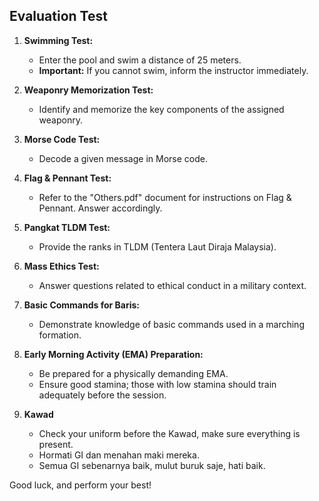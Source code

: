 ## Evaluation Test

1. **Swimming Test:**
   - Enter the pool and swim a distance of 25 meters.
   - **Important:** If you cannot swim, inform the instructor immediately.

2. **Weaponry Memorization Test:**
   - Identify and memorize the key components of the assigned weaponry.

3. **Morse Code Test:**
   - Decode a given message in Morse code.

4. **Flag & Pennant Test:**
   - Refer to the "Others.pdf" document for instructions on Flag & Pennant. Answer accordingly.

5. **Pangkat TLDM Test:**
   - Provide the ranks in TLDM (Tentera Laut Diraja Malaysia).

6. **Mass Ethics Test:**
   - Answer questions related to ethical conduct in a military context.

7. **Basic Commands for Baris:**
   - Demonstrate knowledge of basic commands used in a marching formation.

8. **Early Morning Activity (EMA) Preparation:**
   - Be prepared for a physically demanding EMA.
   - Ensure good stamina; those with low stamina should train adequately before the session.

8. **Kawad**
   - Check your uniform before the Kawad, make sure everything is present. 
   - Hormati GI dan menahan maki mereka.
   - Semua GI sebenarnya baik, mulut buruk saje, hati baik.

Good luck, and perform your best!

